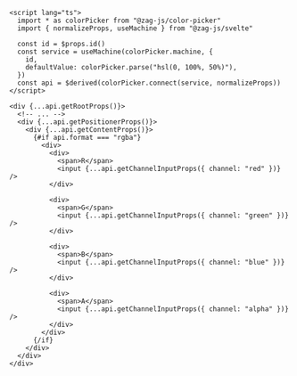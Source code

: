 ```svelte {13-35}
<script lang="ts">
  import * as colorPicker from "@zag-js/color-picker"
  import { normalizeProps, useMachine } from "@zag-js/svelte"

  const id = $props.id()
  const service = useMachine(colorPicker.machine, {
    id,
    defaultValue: colorPicker.parse("hsl(0, 100%, 50%)"),
  })
  const api = $derived(colorPicker.connect(service, normalizeProps))
</script>

<div {...api.getRootProps()}>
  <!-- ... -->
  <div {...api.getPositionerProps()}>
    <div {...api.getContentProps()}>
      {#if api.format === "rgba"}
        <div>
          <div>
            <span>R</span>
            <input {...api.getChannelInputProps({ channel: "red" })} />
          </div>

          <div>
            <span>G</span>
            <input {...api.getChannelInputProps({ channel: "green" })} />
          </div>

          <div>
            <span>B</span>
            <input {...api.getChannelInputProps({ channel: "blue" })} />
          </div>

          <div>
            <span>A</span>
            <input {...api.getChannelInputProps({ channel: "alpha" })} />
          </div>
        </div>
      {/if}
    </div>
  </div>
</div>
```
